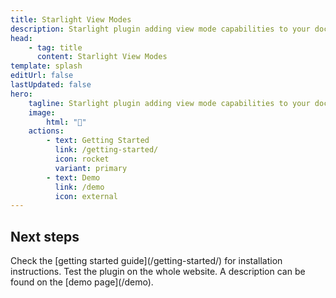 ```yaml
---
title: Starlight View Modes
description: Starlight plugin adding view mode capabilities to your documentation website.
head:
    - tag: title
      content: Starlight View Modes
template: splash
editUrl: false
lastUpdated: false
hero:
    tagline: Starlight plugin adding view mode capabilities to your documentation website.
    image:
        html: "👀"
    actions:
        - text: Getting Started
          link: /getting-started/
          icon: rocket
          variant: primary
        - text: Demo
          link: /demo
          icon: external
---
```



## Next steps

<CardGrid stagger>
    <Card title="Install the plugin" icon="puzzle">
        Check the [getting started guide](/getting-started/) for installation instructions.
    </Card>
    <Card title="Test the view modes on this website" icon="magnifier">
        Test the plugin on the whole website. A description can be found on the [demo page](/demo).
    </Card>
</CardGrid>
